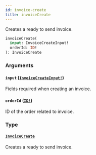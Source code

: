 ```yaml
---
id: invoice-create
title: invoiceCreate
---
```


Creates a ready to send invoice.

```graphql
invoiceCreate(
  input: InvoiceCreateInput!
  orderId: ID!
): InvoiceCreate

```

### Arguments

#### `input` ([`InvoiceCreateInput!`](/api-reference/inputs/invoice-create-input.mdx))

Fields required when creating an invoice.

#### `orderId` ([`ID!`](/api-reference/scalars/id.mdx))

ID of the order related to invoice.

### Type

#### [`InvoiceCreate`](/api-reference/objects/invoice-create.mdx)

Creates a ready to send invoice.
